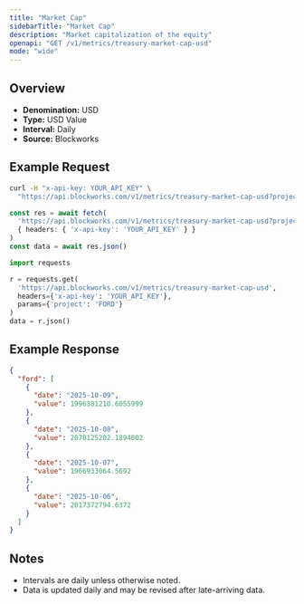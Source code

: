 ```yaml
---
title: "Market Cap"
sidebarTitle: "Market Cap"
description: "Market capitalization of the equity"
openapi: "GET /v1/metrics/treasury-market-cap-usd"
mode: "wide"
---
```


## Overview

- **Denomination:** USD
- **Type:** USD Value
- **Interval:** Daily
- **Source:** Blockworks

## Example Request

<CodeGroup>

```bash cURL
curl -H "x-api-key: YOUR_API_KEY" \
  "https://api.blockworks.com/v1/metrics/treasury-market-cap-usd?project=FORD"
```

```typescript TypeScript
const res = await fetch(
  'https://api.blockworks.com/v1/metrics/treasury-market-cap-usd?project=FORD',
  { headers: { 'x-api-key': 'YOUR_API_KEY' } }
)
const data = await res.json()
```

```python Python
import requests

r = requests.get(
  'https://api.blockworks.com/v1/metrics/treasury-market-cap-usd',
  headers={'x-api-key': 'YOUR_API_KEY'},
  params={'project': 'FORD'}
)
data = r.json()
```

</CodeGroup>

## Example Response

```json
{
  "ford": [
    {
      "date": "2025-10-09",
      "value": 1996381210.6055999
    },
    {
      "date": "2025-10-08",
      "value": 2078125202.1894002
    },
    {
      "date": "2025-10-07",
      "value": 1966933064.5692
    },
    {
      "date": "2025-10-06",
      "value": 2017372794.6372
    }
  ]
}
```

## Notes
- Intervals are daily unless otherwise noted.
- Data is updated daily and may be revised after late-arriving data.